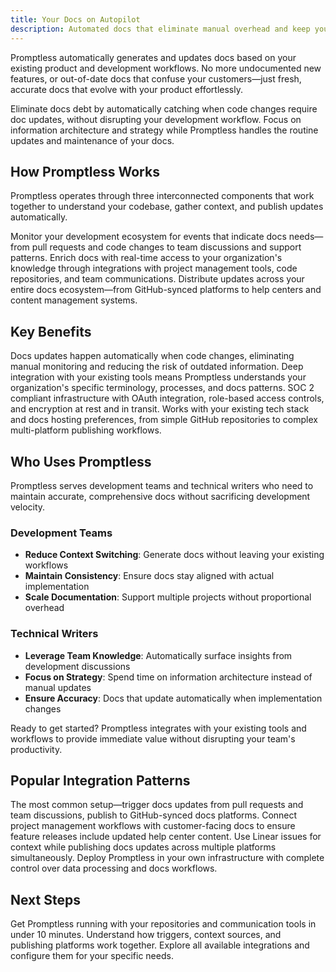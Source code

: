 ```yaml
---
title: Your Docs on Autopilot
description: Automated docs that eliminate manual overhead and keep your docs current with your codebase
---
```



Promptless automatically generates and updates docs based on your existing product and development workflows. No more undocumented new features, or out-of-date docs that confuse your customers—just fresh, accurate docs that evolve with your product effortlessly.

<CardGroup cols={2}>
  <Card title="For Development Teams" icon="fa-regular fa-code">
    Eliminate docs debt by automatically catching when code changes require doc updates, without disrupting your development workflow.
  </Card>
  
  <Card title="For Technical Writers" icon="fa-regular fa-pen-to-square">
    Focus on information architecture and strategy while Promptless handles the routine updates and maintenance of your docs.
  </Card>
</CardGroup>

## How Promptless Works

Promptless operates through three interconnected components that work together to understand your codebase, gather context, and publish updates automatically.

<CardGroup cols={1}>
  <Card title="Intelligent Triggers" icon="fa-regular fa-bolt" href="/core-concepts/triggers">
    Monitor your development ecosystem for events that indicate docs needs—from pull requests and code changes to team discussions and support patterns.
  </Card>
  
  <Card title="Contextual Understanding" icon="fa-regular fa-brain" href="/core-concepts/context-sources">
    Enrich docs with real-time access to your organization's knowledge through integrations with project management tools, code repositories, and team communications.
  </Card>
  
  <Card title="Multi-Platform Publishing" icon="fa-regular fa-share-nodes" href="/core-concepts/doc-locations">
    Distribute updates across your entire docs ecosystem—from GitHub-synced platforms to help centers and content management systems.
  </Card>
</CardGroup>

## Key Benefits

<CardGroup cols={2}>
  <Card title="Automated Workflows" icon="fa-regular fa-arrows-rotate">
    Docs updates happen automatically when code changes, eliminating manual monitoring and reducing the risk of outdated information.
  </Card>
  
  <Card title="Contextual Intelligence" icon="fa-regular fa-lightbulb">
    Deep integration with your existing tools means Promptless understands your organization's specific terminology, processes, and docs patterns.
  </Card>
  
  <Card title="Enterprise Security" icon="fa-regular fa-shield">
    SOC 2 compliant infrastructure with OAuth integration, role-based access controls, and encryption at rest and in transit.
  </Card>
  
  <Card title="Flexible Integration" icon="fa-regular fa-plug">
    Works with your existing tech stack and docs hosting preferences, from simple GitHub repositories to complex multi-platform publishing workflows.
  </Card>
</CardGroup>

## Who Uses Promptless

Promptless serves development teams and technical writers who need to maintain accurate, comprehensive docs without sacrificing development velocity.

### Development Teams
- **Reduce Context Switching**: Generate docs without leaving your existing workflows
- **Maintain Consistency**: Ensure docs stay aligned with actual implementation  
- **Scale Documentation**: Support multiple projects without proportional overhead

### Technical Writers  
- **Leverage Team Knowledge**: Automatically surface insights from development discussions
- **Focus on Strategy**: Spend time on information architecture instead of manual updates
- **Ensure Accuracy**: Docs that update automatically when implementation changes

<Tip>
Ready to get started? Promptless integrates with your existing tools and workflows to provide immediate value without disrupting your team's productivity.
</Tip>

## Popular Integration Patterns

<CardGroup cols={2}>
  <Card title="GitHub + Slack" icon="fa-brands fa-github" href="/getting-started">
    The most common setup—trigger docs updates from pull requests and team discussions, publish to GitHub-synced docs platforms.
  </Card>
  
  <Card title="Jira + Help Center" icon="fa-regular fa-ticket" href="/integrations">
    Connect project management workflows with customer-facing docs to ensure feature releases include updated help center content.
  </Card>
  
  <Card title="Linear + Multi-Platform" icon="fa-regular fa-diagram-project" href="/integrations">
    Use Linear issues for context while publishing docs updates across multiple platforms simultaneously.
  </Card>
  
  <Card title="Self-Hosted" icon="fa-regular fa-server" href="/self-hosting">
    Deploy Promptless in your own infrastructure with complete control over data processing and docs workflows.
  </Card>
</CardGroup>

## Next Steps

<CardGroup cols={3}>
  <Card title="Quick Setup" icon="fa-regular fa-rocket" href="/getting-started">
    Get Promptless running with your repositories and communication tools in under 10 minutes.
  </Card>
  
  <Card title="Core Concepts" icon="fa-regular fa-lightbulb" href="/core-concepts">
    Understand how triggers, context sources, and publishing platforms work together.
  </Card>
  
  <Card title="Integrations" icon="fa-regular fa-plug" href="/integrations">
    Explore all available integrations and configure them for your specific needs.
  </Card>
</CardGroup>
